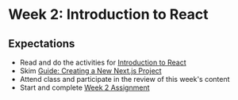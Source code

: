 # Week 2: Introduction to React

## Expectations

- Read and do the activities for [Introduction to React](/week2/react)
- Skim [Guide: Creating a New Next.js Project](/guides-and-references/creating-new-nextjs-project)
- Attend class and participate in the review of this week's content
- Start and complete [Week 2 Assignment](/week2/assignment)


<Slideshow file="/week2/slides" />
